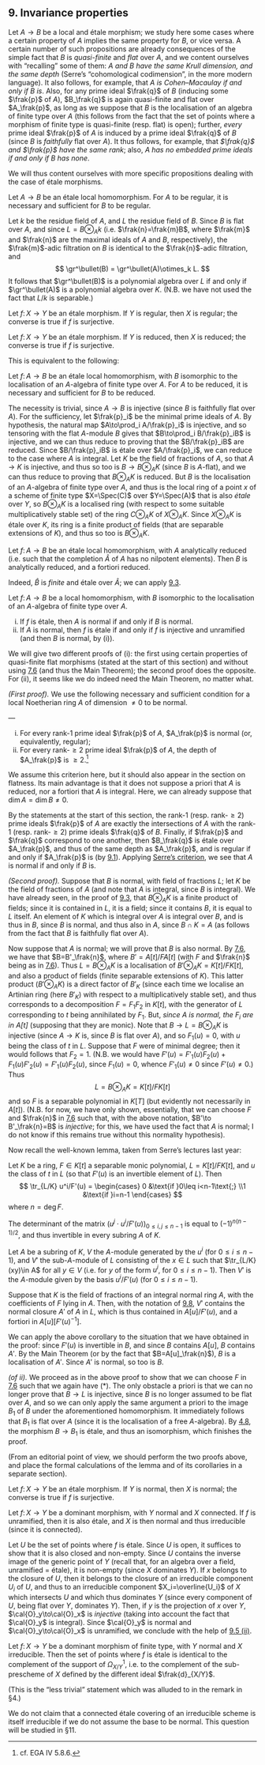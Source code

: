 ## 9. Invariance properties {#I.9}

Let $A\to B$ be a local and étale morphism;
we study here some cases where a certain property of $A$ implies the same property for $B$, or vice versa.
A certain number of such propositions are already consequences of the simple fact that $B$ is _quasi-finite_ and _flat_ over $A$, and we content ourselves with "recalling" some of them:
_$A$ and $B$ have the same Krull dimension, and the same depth_ (Serre's "cohomological codimension", in the more modern language).
It also follows, for example, that _$A$ is Cohen--Macaulay if and only if $B$ is_.
Also, for any prime ideal $\frak{q}$ of $B$ (inducing some $\frak{p}$ of $A$), $B_\frak{q}$ is again quasi-finite and flat over $A_\frak{p}$, as long as we suppose that $B$ is the localisation of an algebra of finite type over $A$ (this follows from the fact that the set of points where a morphism of finite type is quasi-finite (resp. flat) is open);
further, _every_ prime ideal $\frak{p}$ of $A$ is induced by a prime ideal $\frak{q}$ of $B$ (since $B$ is _faithfully_ flat over $A$).
It thus follows, for example, that _$\frak{q}$ and $\frak{p}$ have the same rank_;
also, _$A$ has no embedded prime ideals if and only if $B$ has none_.

We will thus content ourselves with more specific propositions dealing with the case of étale morphisms.

::: {.itenv #I.9.1 title="Proposition 9.1"}
Let $A\to B$ be an étale local homomorphism.
For $A$ to be regular, it is necessary and sufficient for $B$ to be regular.
:::

::: {.proof}
Let $k$ be the residue field of $A$, and $L$ the residue field of $B$.
Since $B$ is flat over $A$, and since $L=B\otimes_A k$ (i.e. $\frak{n}=\frak{m}B$, where $\frak{m}$ and $\frak{n}$ are the maximal ideals of $A$ and $B$, respectively), the $\frak{m}$-adic filtration on $B$ is identical to the $\frak{n}$-adic filtration, and
$$
  \gr^\bullet(B) = \gr^\bullet(A)\otimes_k L.
$$
It follows that $\gr^\bullet(B)$ is a polynomial algebra over $L$ if and only if $\gr^\bullet(A)$ is a polynomial algebra over $K$.
(N.B. we have not used the fact that $L/k$ is separable.)
:::

::: {.itenv title="Corollary 9.2"}
Let $f\colon X\to Y$ be an étale morphism.
If $Y$ is regular, then $X$ is regular;
the converse is true if $f$ is surjective.
:::

::: {.itenv #I.9.2 title="Proposition 9.2"}
Let $f\colon X\to Y$ be an étale morphism.
If $Y$ is reduced, then $X$ is reduced;
the converse is true if $f$ is surjective.
:::

This is equivalent to the following:

::: {.itenv title="Corollary 9.3"}
Let $f\colon A\to B$ be an étale local homomorphism, with $B$ isomorphic to the localisation of an $A$-algebra of finite type over $A$.
For $A$ to be reduced, it is necessary and sufficient for $B$ to be reduced.
:::

::: {.proof}
The necessity is trivial, since $A\to B$ is injective (since $B$ is faithfully flat over $A$).
For the sufficiency, let $\frak{p}_i$ be the minimal prime ideals of $A$.
By hypothesis, the natural map $A\to\prod_i A/\frak{p}_i$ is injective, and so tensoring with the flat $A$-module $B$ gives that $B\to\prod_i B/\frak{p}_iB$ is injective, and we can thus reduce to proving that the $B/\frak{p}_iB$ are reduced.
Since $B/\frak{p}_iB$ is étale over $A/\frak{p}_i$, we can reduce to the case where $A$ is integral.
Let $K$ be the field of fractions of $A$, so that $A\to K$ is injective, and thus so too is $B\to B\otimes_A K$ (since $B$ is $A$-flat), and we can thus reduce to proving that $B\otimes_A K$ is reduced.
But $B$ is the localisation of an $A$-algebra of finite type over $A$, and thus is the local ring of a point $x$ of a scheme of finite type $X=\Spec(C)$ over $Y=\Spec(A)$ that is also _étale_ over $Y$, so $B\otimes_A K$ is a localised ring (with respect to some suitable multiplicatively stable set) of the ring $C\otimes_A K$ of $X\otimes_A K$.
Since $X\otimes_A K$ is étale over $K$, its ring is a finite product of fields (that are separable extensions of $K$), and thus so too is $B\otimes_A K$.
:::

::: {.itenv #I.9.4 title="Corollary 9.4"}
Let $f\colon A\to B$ be an étale local homomorphism, with $A$ analytically reduced (i.e. such that the completion $\hat{A}$ of $A$ has no nilpotent elements).
Then $B$ is analytically reduced, and a fortiori reduced.
:::

::: {.proof}
Indeed, $\hat{B}$ is _finite_ and étale over $\hat{A}$;
we can apply [9.3](#I.9.3).
:::

::: {.itenv #I.9.5 title="Theorem 9.5"}
Let $f\colon A\to B$ be a local homomorphism, with $B$ isomorphic to the localisation of an $A$-algebra of finite type over $A$.

i. If $f$ is étale, then $A$ is normal if and only if $B$ is normal.
ii. If $A$ is normal, then $f$ is étale if and only if $f$ is injective and unramified (and then $B$ is normal, by (i)).
:::

We will give two different proofs of (i):
the first using certain properties of quasi-finite flat morphisms (stated at the start of this section) and without using [7.6](#I.7.6) (and thus the Main Theorem);
the second proof does the opposite.
For (ii), it seems like we do indeed need the Main Theorem, no matter what.

:::: {.proof}
_(First proof)._
We use the following necessary and sufficient condition for a local Noetherian ring $A$ of dimension $\neq0$ to be normal.

::: {.itenv #serres-criterion title="Serre's criterion"}
—

i. For every rank-$1$ prime ideal $\frak{p}$ of $A$, $A_\frak{p}$ is normal (or, equivalently, regular);
ii. For every rank-$\geq2$ prime ideal $\frak{p}$ of $A$, the depth of $A_\frak{p}$ is $\geq2$.^[cf. EGA IV 5.8.6.]
:::

We assume this criterion here, but it should also appear in the section on flatness.
Its main advantage is that it does not suppose a priori that $A$ is reduced, nor a fortiori that $A$ is integral.
Here, we can already suppose that $\dim A=\dim B\neq0$.

By the statements at the start of this section, the rank-$1$ (resp. rank-$\geq2$) prime ideals $\frak{p}$ of $A$ are exactly the intersections of $A$ with the rank-$1$ (resp. rank-$\geq2$) prime ideals $\frak{q}$ of $B$.
Finally, if $\frak{p}$ and $\frak{q}$ correspond to one another, then $B_\frak{q}$ is étale over $A_\frak{p}$, and thus of the same depth as $A_\frak{p}$, and is regular if and only if $A_\frak{p}$ is (by [9.1](#I.9.1)).
Applying [Serre's criterion](#serres-criterion), we see that $A$ is normal if and only if $B$ is.
::::

::: {.proof}
_(Second proof)._
Suppose that $B$ is normal, with field of fractions $L$;
let $K$ be the field of fractions of $A$ (and note that $A$ is integral, since $B$ is integral).
We have already seen, in the proof of [9.3](#I.9.3), that $B\otimes_A K$ is a finite product of fields;
since it is contained in $L$, it is a field;
since it contains $B$, it is equal to $L$ itself.
An element of $K$ which is integral over $A$ is integral over $B$, and is thus in $B$, since $B$ is normal, and thus also in $A$, since $B\cap K=A$ (as follows from the fact that $B$ is faithfully flat over $A$).

Now suppose that $A$ is normal;
we will prove that $B$ is also normal.
By [7.6](#I.7.6), we have that $B=B'_\frak{n}$, where $B'=A[t]/FA[t]$ (with $F$ and $\frak{n}$ being as in [7.6](#I.7.6)).
Thus $L=B\otimes_A K$ is a localisation of $B'\otimes_A K=K[t]/FK[t]$, and also a product of fields (finite separable extensions of $K$).
This latter product ($B'\otimes_A K$) is a direct factor of $B'_K$ (since each time we localise an Artinian ring (here $B'_K$) with respect to a multiplicatively stable set), and thus corresponds to a decomposition $F=F_1F_2$ in $K[t]$, with the generator of $L$ corresponding to $t$ being annihilated by $F_1$.
But, _since $A$ is normal, the $F_i$ are in $A[t]$_ (supposing that they are monic).
Note that $B\to L=B\otimes_A K$ is injective (since $A\to K$ is, since $B$ is flat over $A$), and so $F_1(u)=0$, with $u$ being the class of $t$ in $L$.
Suppose that $F$ were of minimal degree;
then it would follows that $F_2=1$.
(N.B. we would have $F'(u)=F'_1(u)F_2(u)+F_1(u)F'_2(u)=F'_1(u)F_2(u)$, since $F_1(u)=0$, whence $F'_1(u)\neq 0$ since $F'(u)\neq0$.)
Thus
$$
  L = B\otimes_A K = K[t]/FK[t]
\tag{$*$}
$$
and so $F$ is a separable polynomial in $K[T]$ (but evidently not necessarily in $A[t]$).
(N.B. for now, we have only shown, essentially, that we can choose $F$ and $\frak{n}$ in [7.6](#I.7.6) such that, with the above notation, $B'\to B'_\frak{n}=B$ is _injective_;
for this, we have used the fact that $A$ is normal;
I do not know if this remains true without this normality hypothesis).
:::

Now recall the well-known lemma, taken from Serre's lectures last year:

::: {.itenv #I.9.6 title="Lemma 9.6"}
Let $K$ be a ring, $F\in K[t]$ a separable monic polynomial, $L=K[t]/FK[t]$, and $u$ the class of $t$ in $L$ (so that $F'(u)$ is an invertible element of $L$).
Then
$$
  \tr_{L/K} u^i/F'(u) =
  \begin{cases}
    0 &\text{if }0\leq i<n-1\text{;}
  \\1 &\text{if }i=n-1
  \end{cases}
$$
where $n=\deg F$.
:::

::: {.itenv #I.9.7 title="Corollary 9.7"}
The determinant of the matrix $(u^j\cdot u^i/F'(u))_{0\leq i,j\leq n-1}$ is equal to $(-1)^{n(n-1)/2}$, and thus invertible in every subring $A$ of $K$.
:::

::: {.itenv #I.9.8 title="Corollary 9.8"}
Let $A$ be a subring of $K$, $V$ the $A$-module generated by the $u^i$ (for $0\leq i\leq n-1$), and $V'$ the sub-$A$-module of $L$ consisting of the $x\in L$ such that $\tr_{L/K}(xy)\in A$ for all $y\in V$ (i.e. for $y$ of the form $u^i$, for $0\leq i\leq n-1$).
Then $V'$ is the $A$-module given by the basis $u^i/F'(u)$ (for $0\leq i\leq n-1$).
:::

::: {.itenv #I.9.9 title="Corollary 9.9"}
Suppose that $K$ is the field of fractions of an integral normal ring $A$, with the coefficients of $F$ lying in $A$.
Then, with the notation of [9.8](#I.9.8), $V'$ contains the normal closure $A'$ of $A$ in $L$, which is thus contained in $A[u]/F'(u)$, and a fortiori in $A[u][F'(u)^{-1}]$.
:::

We can apply the above corollary to the situation that we have obtained in the proof: since $F'(u)$ is invertible in $B$, and since $B$ contains $A[u]$, $B$ contains $A'$.
By the Main Theorem (or by the fact that $B=A[u]_\frak{n}$), $B$ is a localisation of $A'$.
Since $A'$ is normal, so too is $B$.

::: {.proof}
_(of ii)._
We proceed as in the above proof to show that we can choose $F$ in [7.6](#I.7.6) such that we again have ($*$).
The only obstacle a priori is that we can no longer prove that $B\to L$ is injective, since $B$ is no longer assumed to be flat over $A$, and so we can only apply the same argument a priori to the image $B_1$ of $B$ under the aforementioned homomorphism.
It immediately follows that $B_1$ is flat over $A$ (since it is the localisation of a free $A$-algebra).
By [4.8](#I.4.8), the morphism $B\to B_1$ is étale, and thus an isomorphism, which finishes the proof.
:::

(From an editorial point of view, we should perform the two proofs above, and place the formal calculations of the lemma and of its corollaries in a separate section).

::: {.itenv #I.9.10 title="Corollary 9.10"}
Let $f\colon X\to Y$ be an étale morphism.
If $Y$ is normal, then $X$ is normal;
the converse is true if $f$ is surjective.
:::

::: {.itenv #I.9.11 title="Corollary 9.11"}
Let $f\colon X\to Y$ be a dominant morphism, with $Y$ normal and $X$ connected.
If $f$ is unramified, then it is also étale, and $X$ is then normal and thus irreducible (since it is connected).
:::

::: {.proof}
Let $U$ be the set of points where $f$ is étale.
Since $U$ is open, it suffices to show that it is also closed and non-empty.
Since $U$ contains the inverse image of the generic point of $Y$ (recall that, for an algebra over a field, unramified = étale), it is non-empty (since $X$ dominates $Y$).
If $x$ belongs to the closure of $U$, then it belongs to the closure of an irreducible component $U_i$ of $U$, and thus to an irreducible component $X_i=\overline{U_i}$ of $X$ which intersects $U$ and which thus dominates $Y$ (since every component of $U$, being flat over $Y$, dominates $Y$).
Then, if $y$ is the projection of $x$ over $Y$, $\cal{O}_y\to\cal{O}_x$ is _injective_ (taking into account the fact that $\cal{O}_y$ is integral).
Since $\cal{O}_y$ is normal and $\cal{O}_y\to\cal{O}_x$ is unramified, we conclude with the help of [9.5 (ii)](#I.9.5).
:::

::: {.itenv #I.9.12 title="Corollary 9.12"}
Let $f\colon X\to Y$ be a dominant morphism of finite type, with $Y$ normal and $X$ irreducible.
Then the set of points where $f$ is étale is identical to the complement of the support of $\Omega_{X/Y}^1$, i.e. to the complement of the sub-prescheme of $X$ defined by the different ideal $\frak{d}_{X/Y}$.
:::

(This is the "less trivial" statement which was alluded to in the remark in §4.)

::: {.rmenv title="Remark"}
We do not claim that a connected étale covering of an irreducible scheme is itself irreducible if we do not assume the base to be normal.
This question will be studied in §11.
:::
